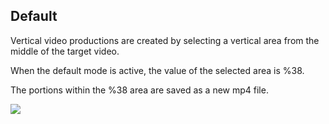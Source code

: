 
## Default

Vertical video productions are created by selecting a vertical area from the middle of the target video.

When the default mode is active, the value of the selected area is %38.

The portions within the %38 area are saved as a new mp4 file.


<Image src={varsayilan} />